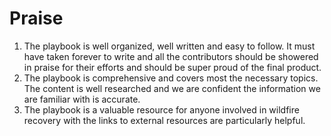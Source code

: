 # Praise{-}

1. The playbook is well organized, well written and easy to follow. It must have taken forever to write and all the
contributors should be showered in praise for their efforts and should be super proud of the final product.
2. The playbook is comprehensive and covers most the necessary topics. The content is well researched and we are confident
the information we are familiar with is accurate. 
3. The playbook is a valuable resource for anyone involved in wildfire recovery with the links to external resources are 
particularly helpful.

